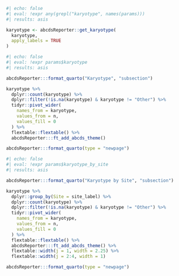 
```r
#| echo: false
#| eval: !expr any(grepl("karyotype", names(params)))
#| results: asis

karyotype <- abcdsReporter::get_karyotype(
  karyotype,
  apply_labels = TRUE
)

```

```r
#| echo: false
#| eval: !expr params$karyotype
#| results: asis

abcdsReporter:::format_quarto("Karyotype", "subsection")

karyotype %>%
  dplyr::count(karyotype) %>%
  dplyr::filter(!is.na(karyotype) & karyotype != "Other") %>%
  tidyr::pivot_wider(
    names_from = karyotype,
    values_from = n,
    values_fill = 0
  ) %>%
  flextable::flextable() %>%
  abcdsReporter:::ft_add_abcds_theme()

abcdsReporter:::format_quarto(type = "newpage")

```

```r
#| echo: false
#| eval: !expr params$karyotype_by_site
#| results: asis

abcdsReporter:::format_quarto("Karyotype by Site", "subsection")

karyotype %>%
  dplyr::group_by(Site = site_label) %>%
  dplyr::count(karyotype) %>%
  dplyr::filter(!is.na(karyotype) & karyotype != "Other") %>%
  tidyr::pivot_wider(
    names_from = karyotype,
    values_from = n,
    values_fill = 0
  ) %>%
  flextable::flextable() %>%
  abcdsReporter:::ft_add_abcds_theme() %>%
  flextable::width(j = 1, width = 2.25) %>%
  flextable::width(j = 2:4, width = 1)

abcdsReporter:::format_quarto(type = "newpage")

```